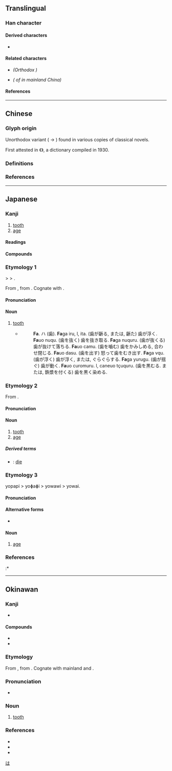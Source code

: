 {{also|齒|齿}}
{{character info/new}}
==Translingual==
{{Han simplified forms|齒|歯|齿}}
{{stroke order|type=jbw|strokes=12}}

===Han character===
{{Han char|rn=211|rad=歯|as=0|sn=12|four=21772|canj=YMUFD|ids=⿱止⿶凵米}}

====Derived characters====
* {{l|mul|[[噛]], [[𬹴]], [[𮣁]], [[𮮾]], [[齢]], [[𪗱]], [[𫠚]], [[𮯃]], [[𮯅]], [[𪘚]], [[𮯇]], [[𮯈]], [[𮯋]], [[𮯌]], [[𮯎]], [[𪘂]], [[𬬜]]}}

====Related characters====
* {{l|mul|[[齒]]}} ''(Orthodox {{w|Traditional Chinese|traditional form}})''
* {{l|mul|[[齿]]}} ''({{w|Simplified Chinese|Simplified form}} of'' {{l|mul|齒}} ''in mainland China)''

====References====
{{Han ref|kx=0576.421|dkj=16323|dj=0967.140|hdz=21443.160|uh=6B6F}}

----

==Chinese==

===Glyph origin===
Unorthodox variant {{Han simp|齒|nocap=y}} ({{l|zh|⿳[[从]][[一]][[从]]}} → {{l|zh|米}}) found in various {{w|Movable type#Metal movable type in China|moveable type}} copies of classical novels.

First attested in 《{{w2|zh|宋元以來俗字譜}}》, a {{w|Variant Chinese character|variant forms}} dictionary compiled in 1930.

===Definitions===
{{zh-see|齒}}

===References===
{{R:twedu|A04796-005-1}}

----

==Japanese==
{{ja-kanji forms|歯|齒}}

===Kanji===
{{ja-kanji|grade=3|rs=止08|kyu=齒}}

# [[tooth]]
# [[age]]

====Readings====
{{ja-readings
|goon=し
|kanon=し
|kun=は-, よわい-
}}

====Compounds====
{{der3|ja|
|{{ja-r|臼%歯|うす%ば}}
|{{ja-r|上%歯|うわ%ば}}
|{{ja-r|奥%歯|おく%ば}}
|{{ja-r|仮%歯|か%し}}
|{{ja-r|臼%歯|きゅう%し}}
|{{ja-r|歯%牙|し%が}}
|{{ja-r|歯%槽|し%しょう}}
|{{ja-r|歯%序|し%じょ}}
|{{ja-r|下%歯|した%ば}}
|{{ja-r|歯%朶|し%だ}}
|{{ja-r|歯%徳|し%とく}}
|{{ja-r|歯%列|し%れつ}}
|{{ja-r|歯%医%者|は%い%しゃ}}
|{{ja-r|歯%形|は%がた}}
|{{ja-r|歯%痒い|は%がゆい}}
|{{ja-r|歯%茎|は%ぐき}}
|{{ja-r|歯ブラシ|はブラシ}}
|{{ja-r|虫%歯|むし%ば}}
}}

{{wikipedia|lang=ja}}

===Etymology 1===
{{ja-kanjitab|は|yomi=k}}
{{IPAchar|/pa/}} > {{IPAchar|/ɸa/}} > {{IPAchar|/ha/}}.

From {{inh|ja|ojp|sort=は|-}}, from {{inh|ja|jpx-pro|*pa}}. Cognate with {{cog|ryu|歯|tr=hā}}.

====Pronunciation====
{{ja-pron|yomi=k|は|acc=1|acc_ref=DJR,NHK}}

====Noun====
{{ja-noun|kyu=齒|は}}

# [[tooth]]
#: {{ja-usex|'''歯'''が痛い。|'''は.''' が いたい。|My '''teeth''' hurt.}}
#: {{ja-usex|1日に少なくとも2度'''歯'''を磨くことが重要である。|いちにち に すくなくとも にど '''は''' を みがく こと が じゅうよう で ある。|It is important to brush your '''teeth''' at least twice a day.}}
#* {{RQ:Nippo Jisho|191}}
#*: '''Fa'''. ハ (歯). '''Fa'''ga iru, l, ita. (歯が齭る, または, 齭た) 歯が浮く. '''Fa'''uo nuqu. (歯を抜く) 歯を抜き取る. '''Fa'''ga nuquru. (歯が抜くる) 歯が抜けて落ちる. '''Fa'''uo camu. (歯を嚙む) 歯をかみしめる, 合わせ閉じる. '''Fa'''uo dasu. (歯を出す) 怒って歯をむき出す. '''Fa'''ga vqu. (歯が浮く) 歯が浮く, または, ぐらぐらする. '''Fa'''ga yurugu. (歯が揺ぐ) 歯が動く. '''Fa'''uo curomuru. l, caneuo tçuquru. (歯を黒むる. または, 鉄漿を付くる) 歯を黒く染める.

===Etymology 2===
{{ja-kanjitab|し|yomi=o}}
From {{etyl|ltc|ja|sort=し}} {{ltc-l|齒}}.

====Pronunciation====
{{ja-pron|yomi=o|し|acc=1|acc_ref=DJR}}

====Noun====
{{ja-noun|kyu=齒|し}}

# [[tooth]]
# [[age]]

=====Derived terms=====
* {{ja-r|歯を没す|し を ぼっす}}: [[die]]

===Etymology 3===
{{ja-kanjitab|よわい|yomi=k}}
yopapi > yoɸaɸi > yowawi > yowai.

====Pronunciation====
{{ja-pron|yomi=k|よわい|acc=0|acc_ref=DJR,NHK|acc2=2|acc2_ref=NHK}}

====Alternative forms====
* {{ja-l|齢}}

====Noun====
{{ja-noun|kyu=齒|よわい|hhira=よはひ}}

# [[age]]

===References===
<references/>
:* {{R:Nippo Jisho}}

{{C|ja|Teeth|sort=は}}

[[Category:Japanese basic words|は]]

----

==Okinawan==

===Kanji===
{{head|ryu|Han character}}

* {{ja-readings|kun=[[はー]] (hā)}}

====Compounds====
{{top2}}
* {{l|ryu|歯病ん|tr=はーやん, hāyan|t=toothache}}
* {{l|ryu|歯病み|tr=はーやみ, hāyami|t=toothache}}
{{bottom}}

===Etymology===
From {{inh|ryu|jpx-ryu-pro|*pa|sort=はあ}}, from {{inh|ryu|jpx-pro|*pa|sort=は}}. Cognate with mainland {{cog|ja|歯|tr=ha}} and {{cog|xug|歯|tr=pā}}.

===Pronunciation===
* {{IPA|ryu|/haː/|sort=はあ}}

===Noun===
{{head|ryu|noun|[[shinjitai]] kanji||[[kyūjitai]] kanji|齒|hiragana|はー|rōmaji|hā|sort=はあ}}

# [[tooth]]

===References===
* {{R:JLect|はー【歯】|273|haa}}
* {{R:Shuri-Naha Dialect Dictionary|ハー|SN30002}}
* {{R:Nippo Jisho}}

{{C|ryu|Teeth|sort=はあ}}
